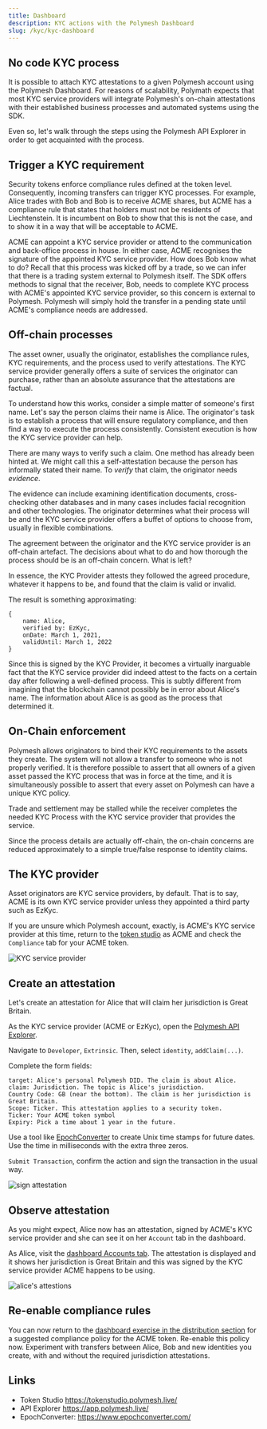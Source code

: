 ```yaml
---
title: Dashboard
description: KYC actions with the Polymesh Dashboard
slug: /kyc/kyc-dashboard
---
```



## No code KYC process

It is possible to attach KYC attestations to a given Polymesh account using the Polymesh Dashboard. For reasons of scalability, Polymath expects that most KYC service providers will integrate Polymesh's on-chain attestations with their established business processes and automated systems using the SDK.

Even so, let's walk through the steps using the Polymesh API Explorer in order to get acquainted with the process.

## Trigger a KYC requirement

Security tokens enforce compliance rules defined at the token level. Consequently, incoming transfers can trigger KYC processes. For example, Alice trades with Bob and Bob is to receive ACME shares, but ACME has a compliance rule that states that holders must not be residents of Liechtenstein. It is incumbent on Bob to show that this is not the case, and to show it in a way that will be acceptable to ACME.

ACME can appoint a KYC service provider or attend to the communication and back-office process in house. In either case, ACME recognises the signature of the appointed KYC service provider. How does Bob know what to do? Recall that this process was kicked off by a trade, so we can infer that there is a trading system external to Polymesh itself. The SDK offers methods to signal that the receiver, Bob, needs to complete KYC process with ACME's appointed KYC service provider, so this concern is external to Polymesh. Polymesh will simply hold the transfer in a pending state until ACME's compliance needs are addressed.

## Off-chain processes

The asset owner, usually the originator, establishes the compliance rules, KYC requirements, and the process used to verify attestations. The KYC service provider generally offers a suite of services the originator can purchase, rather than an absolute assurance that the attestations are factual.

To understand how this works, consider a simple matter of someone's first name. Let's say the person claims their name is Alice. The originator's task is to establish a process that will ensure regulatory compliance, and then find a way to execute the process consistently. Consistent execution is how the KYC service provider can help.

There are many ways to verify such a claim. One method has already been hinted at. We might call this a self-attestation because the person has informally stated their name. To _verify_ that claim, the originator needs _evidence_.

The evidence can include examining identification documents, cross-checking other databases and in many cases includes facial recognition and other technologies. The originator determines what their process will be and the KYC service provider offers a buffet of options to choose from, usually in flexible combinations.

The agreement between the originator and the KYC service provider is an off-chain artefact. The decisions about what to do and how thorough the process should be is an off-chain concern. What is left?

In essence, the KYC Provider attests they followed the agreed procedure, whatever it happens to be, and found that the claim is valid or invalid.

The result is something approximating:

```
{
	name: Alice,
	verified by: EzKyc,
	onDate: March 1, 2021,
    validUntil: March 1, 2022
}
```
Since this is signed by the KYC Provider, it becomes a virtually inarguable fact that the KYC service provider did indeed attest to the facts on a certain day after following a well-defined process. This is subtly different from imagining that the blockchain cannot possibly be in error about Alice's name. The information about Alice is as good as the process that determined it.

## On-Chain enforcement

Polymesh allows originators to bind their KYC requirements to the assets they create. The system will not allow a transfer to someone who is not properly verified. It is therefore possible to assert that all owners of a given asset passed the KYC process that was in force at the time, and it is simultaneously possible to assert that every asset on Polymesh can have a unique KYC policy.

Trade and settlement may be stalled while the receiver completes the needed KYC Process with the KYC service provider that provides the service.

Since the process details are actually off-chain, the on-chain concerns are reduced approximately to a simple true/false response to identity claims.

## The KYC provider

Asset originators are KYC service providers, by default. That is to say, ACME is its own KYC service provider unless they appointed a third party such as EzKyc.

If you are unsure which Polymesh account, exactly, is ACME's KYC service provider at this time, return to the [token studio](https://tokenstudio.polymesh.live/) as ACME and check the `Compliance` tab for your ACME token.

![KYC service provider](images/03-kyc-provider.png)

## Create an attestation

Let's create an attestation for Alice that will claim her jurisdiction is Great Britain.

As the KYC service provider (ACME or EzKyc), open the [Polymesh API Explorer](https://app.polymesh.live/).

Navigate to `Developer`, `Extrinsic`. Then, select `identity`, `addClaim(...)`.

Complete the form fields:

```
target: Alice's personal Polymesh DID. The claim is about Alice.
claim: Jurisdiction. The topic is Alice's jurisdiction.
Country Code: GB (near the bottom). The claim is her jurisdiction is Great Britain.
Scope: Ticker. This attestation applies to a security token.
Ticker: Your ACME token symbol
Expiry: Pick a time about 1 year in the future.
```

<HighlightBox type="tip">

Use a tool like [EpochConverter](https://www.epochconverter.com/) to create Unix time stamps for future dates. Use the time in milliseconds with the extra three zeros.

</HighlightBox>

`Submit Transaction`, confirm the action and sign the transaction in the usual way.

![sign attestation](images/01-create-claim.png)

## Observe attestation

As you might expect, Alice now has an attestation, signed by ACME's KYC service provider and she can see it on her `Account` tab in the dashboard.

As Alice, visit the [dashboard Accounts tab](https://dashboard.polymesh.live/account). The attestation is displayed and it shows her jurisdiction is Great Britain and this was signed by the KYC service provider ACME happens to be using.

![alice's attestions](images/02-alice-claim.png)

## Re-enable compliance rules

You can now return to the [dashboard exercise in the distribution section](/distribute/token-dashboard) for a suggested compliance policy for the ACME token. Re-enable this policy now. Experiment with transfers between Alice, Bob and new identities you create, with and without the required jurisdiction attestations.

## Links

- Token Studio https://tokenstudio.polymesh.live/
- API Explorer https://app.polymesh.live/
- EpochConverter: https://www.epochconverter.com/
